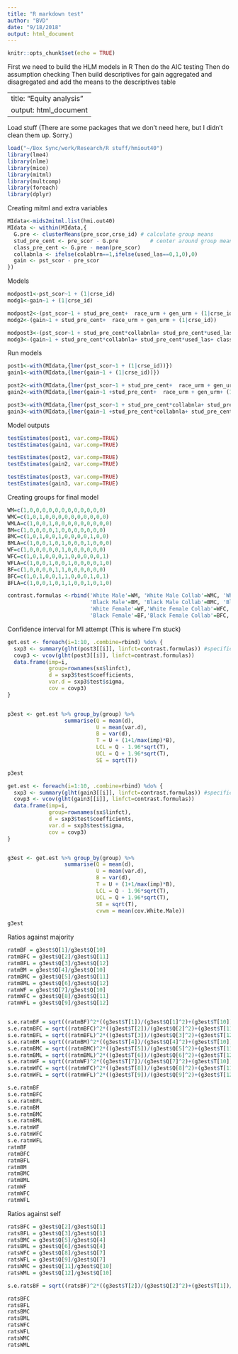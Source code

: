 ```yaml
---
title: "R markdown test"
author: "BVD"
date: "9/18/2018"
output: html_document
---
```


```r
knitr::opts_chunk$set(echo = TRUE)
```

First we need to build the HLM models in R
Then do the AIC testing
Then do assumption checking
Then build descriptives for gain aggregated and disagregated and add the means to the descriptives table

---
title: "Equity analysis"
output: html_document
---

Load stuff (There are some packages that we don't need here, but I didn't clean them up. Sorry.)
```r
load("~/Box Sync/work/Research/R stuff/hmiout40")
library(lme4)
library(nlme)
library(mice)
library(mitml)
library(multcomp)
library(foreach)
library(dplyr)
```

Creating mitml and extra variables
```r
MIdata<-mids2mitml.list(hmi.out40)
MIdata <- within(MIdata,{
  G.pre <- clusterMeans(pre_scor,crse_id) # calculate group means
  stud_pre_cent <- pre_scor - G.pre          # center around group means
  class_pre_cent <- G.pre - mean(pre_scor)
  collabnla <- ifelse(colablrn==1,ifelse(used_las==0,1,0),0)
  gain <- pst_scor - pre_scor
})
```

Models
```r
modpost1<-pst_scor~1 + (1|crse_id)
modg1<-gain~1 + (1|crse_id)

modpost2<-(pst_scor~1 + stud_pre_cent+  race_urm + gen_urm + (1|crse_id))
modg2<-(gain~1 + stud_pre_cent+  race_urm + gen_urm + (1|crse_id))

modpost3<-(pst_scor~1 + stud_pre_cent*collabnla+ stud_pre_cent*used_las+ class_pre_cent + race_urm*used_las+ race_urm*collabnla + gen_urm*used_las + gen_urm*collabnla+ (1|crse_id))
modg3<-(gain~1 + stud_pre_cent*collabnla+ stud_pre_cent*used_las+ class_pre_cent + race_urm*used_las+ race_urm*collabnla + gen_urm*used_las + gen_urm*collabnla+ (1|crse_id))
```

Run models
```r
post1<-with(MIdata,{lmer(pst_scor~1 + (1|crse_id))})
gain1<-with(MIdata,{lmer(gain~1 + (1|crse_id))})

post2<-with(MIdata,{lmer(pst_scor~1 + stud_pre_cent+  race_urm + gen_urm + (1|crse_id))})
gain2<-with(MIdata,{lmer(gain~1 +stud_pre_cent+  race_urm + gen_urm+ (1|crse_id))})

post3<-with(MIdata,{lmer(pst_scor~1 + stud_pre_cent*collabnla+ stud_pre_cent*used_las+ class_pre_cent + race_urm*used_las+ race_urm*collabnla + gen_urm*used_las + gen_urm*collabnla + (1|crse_id))})
gain3<-with(MIdata,{lmer(gain~1 +stud_pre_cent*collabnla+ stud_pre_cent*used_las+ class_pre_cent + race_urm*used_las+ race_urm*collabnla + gen_urm*used_las + gen_urm*collabnla+ (1|crse_id))})
```

Model outputs
```r
testEstimates(post1, var.comp=TRUE)
testEstimates(gain1, var.comp=TRUE)

testEstimates(post2, var.comp=TRUE)
testEstimates(gain2, var.comp=TRUE)

testEstimates(post3, var.comp=TRUE)
testEstimates(gain3, var.comp=TRUE)
```

Creating groups for final model
```r
WM=c(1,0,0,0,0,0,0,0,0,0,0,0,0)
WMC=c(1,0,1,0,0,0,0,0,0,0,0,0,0)
WMLA=c(1,0,0,1,0,0,0,0,0,0,0,0,0)
BM=c(1,0,0,0,0,1,0,0,0,0,0,0,0)
BMC=c(1,0,1,0,0,1,0,0,0,0,1,0,0)
BMLA=c(1,0,0,1,0,1,0,0,0,1,0,0,0)
WF=c(1,0,0,0,0,0,1,0,0,0,0,0,0)
WFC=c(1,0,1,0,0,0,1,0,0,0,0,0,1)
WFLA=c(1,0,0,1,0,0,1,0,0,0,0,1,0)
BF=c(1,0,0,0,0,1,1,0,0,0,0,0,0)
BFC=c(1,0,1,0,0,1,1,0,0,0,1,0,1)
BFLA=c(1,0,0,1,0,1,1,0,0,1,0,1,0)

contrast.formulas <-rbind('White Male'=WM, 'White Male Collab'=WMC, 'White Male LA'=WMLA,
                          'Black Male'=BM, 'Black Male Collab'=BMC, 'Black Male LA'=BMLA,
                          'White Female'=WF,'White Female Collab'=WFC, 'White Female LA'=WFLA,
                          'Black Female'=BF,'Black Female Collab'=BFC, 'Black Female LA'=BFLA)
```

Confidence interval for MI attempt (This is where I'm stuck)
```r
get.est <- foreach(i=1:10, .combine=rbind) %do% {
  sxp3 <- summary(glht(post3[[i]], linfct=contrast.formulas)) #specifically for post3
  covp3 <- vcov(glht(post3[[i]], linfct=contrast.formulas))
  data.frame(imp=i, 
             group=rownames(sx$linfct),
             d = sxp3$test$coefficients, 
             var.d = sxp3$test$sigma,
             cov = covp3)
}


p3est <- get.est %>% group_by(group) %>% 
                  summarise(Q = mean(d), 
                            U = mean(var.d), 
                            B = var(d), 
                            T = U + (1+1/max(imp)*B), 
                            LCL = Q - 1.96*sqrt(T), 
                            UCL = Q + 1.96*sqrt(T),
                            SE = sqrt(T)) 

p3est

get.est <- foreach(i=1:10, .combine=rbind) %do% {
  sxp3 <- summary(glht(gain3[[i]], linfct=contrast.formulas)) #specifically for post3
  covp3 <- vcov(glht(gain3[[i]], linfct=contrast.formulas))
  data.frame(imp=i, 
             group=rownames(sx$linfct),
             d = sxp3$test$coefficients, 
             var.d = sxp3$test$sigma,
             cov = covp3)
}


g3est <- get.est %>% group_by(group) %>% 
                  summarise(Q = mean(d), 
                            U = mean(var.d), 
                            B = var(d), 
                            T = U + (1+1/max(imp)*B), 
                            LCL = Q - 1.96*sqrt(T), 
                            UCL = Q + 1.96*sqrt(T),
                            SE = sqrt(T),
                            cvwm = mean(cov.White.Male)) 

g3est
```

Ratios against majority
```r
ratmBF = g3est$Q[1]/g3est$Q[10]
ratmBFC = g3est$Q[2]/g3est$Q[11]
ratmBFL = g3est$Q[3]/g3est$Q[12]
ratmBM = g3est$Q[4]/g3est$Q[10]
ratmBMC = g3est$Q[5]/g3est$Q[11]
ratmBML = g3est$Q[6]/g3est$Q[12]
ratmWF = g3est$Q[7]/g3est$Q[10]
ratmWFC = g3est$Q[8]/g3est$Q[11]
ratmWFL = g3est$Q[9]/g3est$Q[12]


s.e.ratmBF = sqrt((ratmBF)^2*((g3est$T[1])/(g3est$Q[1]^2)+(g3est$T[10])/(g3est$Q[10]^2)-2*(g3est$cvwm[1]/((g3est$Q[1])*(g3est$Q[10])))))
s.e.ratmBFC = sqrt((ratmBFC)^2*((g3est$T[2])/(g3est$Q[2]^2)+(g3est$T[11])/(g3est$Q[11]^2)-2*(g3est$cvwm[2]/((g3est$Q[2])*(g3est$Q[11])))))
s.e.ratmBFL = sqrt((ratmBFL)^2*((g3est$T[3])/(g3est$Q[3]^2)+(g3est$T[12])/(g3est$Q[12]^2)-2*(g3est$cvwm[3]/((g3est$Q[3])*(g3est$Q[12])))))
s.e.ratmBM = sqrt((ratmBM)^2*((g3est$T[4])/(g3est$Q[4]^2)+(g3est$T[10])/(g3est$Q[10]^2)-2*(g3est$cvwm[4]/((g3est$Q[4])*(g3est$Q[10])))))
s.e.ratmBMC = sqrt((ratmBMC)^2*((g3est$T[5])/(g3est$Q[5]^2)+(g3est$T[11])/(g3est$Q[11]^2)-2*(g3est$cvwm[5]/((g3est$Q[5])*(g3est$Q[11])))))
s.e.ratmBML = sqrt((ratmBML)^2*((g3est$T[6])/(g3est$Q[6]^2)+(g3est$T[12])/(g3est$Q[12]^2)-2*(g3est$cvwm[6]/((g3est$Q[6])*(g3est$Q[12])))))
s.e.ratmWF = sqrt((ratmWF)^2*((g3est$T[7])/(g3est$Q[7]^2)+(g3est$T[10])/(g3est$Q[10]^2)-2*(g3est$cvwm[7]/((g3est$Q[7])*(g3est$Q[10])))))
s.e.ratmWFC = sqrt((ratmWFC)^2*((g3est$T[8])/(g3est$Q[8]^2)+(g3est$T[11])/(g3est$Q[11]^2)-2*(g3est$cvwm[8]/((g3est$Q[8])*(g3est$Q[11])))))
s.e.ratmWFL = sqrt((ratmWFL)^2*((g3est$T[9])/(g3est$Q[9]^2)+(g3est$T[12])/(g3est$Q[12]^2)-2*(g3est$cvwm[9]/((g3est$Q[9])*(g3est$Q[12])))))

s.e.ratmBF
s.e.ratmBFC
s.e.ratmBFL
s.e.ratmBM
s.e.ratmBMC
s.e.ratmBML
s.e.ratmWF
s.e.ratmWFC
s.e.ratmWFL
ratmBF
ratmBFC
ratmBFL 
ratmBM
ratmBMC
ratmBML
ratmWF
ratmWFC
ratmWFL
```
Ratios against self
```r
ratsBFC = g3est$Q[2]/g3est$Q[1]
ratsBFL = g3est$Q[3]/g3est$Q[1]
ratsBMC = g3est$Q[5]/g3est$Q[4]
ratsBML = g3est$Q[6]/g3est$Q[4]
ratsWFC = g3est$Q[8]/g3est$Q[7]
ratsWFL = g3est$Q[9]/g3est$Q[7]
ratsWMC = g3est$Q[11]/g3est$Q[10]
ratsWML = g3est$Q[12]/g3est$Q[10]

s.e.ratsBF = sqrt((ratsBF)^2*((g3est$T[2])/(g3est$Q[2]^2)+(g3est$T[1])/(g3est$Q[1]^2)-2*(g3est$cvwm[1]/((g3est$Q[1])*(g3est$Q[10]))))) #This doesn't work becuse I have to update the cvwm factor. 

ratsBFC
ratsBFL 
ratsBMC
ratsBML
ratsWFC
ratsWFL
ratsWMC
ratsWML
```

